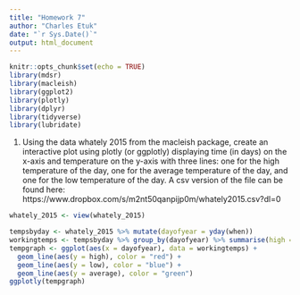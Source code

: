 ```yaml
---
title: "Homework 7"
author: "Charles Etuk"
date: "`r Sys.Date()`"
output: html_document
---
```


```r
knitr::opts_chunk$set(echo = TRUE)
library(mdsr)
library(macleish)
library(ggplot2)
library(plotly)
library(dplyr)
library(tidyverse)
library(lubridate)
```
1. Using the data whately 2015 from the macleish package, create an interactive plot using plotly (or ggplotly) displaying time (in days) on the x-axis
and temperature on the y-axis with three lines: one for the high temperature of the day, one for the average temperature of the day, and one for
the low temperature of the day. A csv version of the file can be found here:
https://www.dropbox.com/s/m2nt50qanpijp0m/whately2015.csv?dl=0

```r
whately_2015 <- view(whately_2015)

tempsbyday <- whately_2015 %>% mutate(dayofyear = yday(when))
workingtemps <- tempsbyday %>% group_by(dayofyear) %>% summarise(high = max(temperature), low = min(temperature), average = mean(temperature))
tempgraph <- ggplot(aes(x = dayofyear), data = workingtemps) + 
  geom_line(aes(y = high), color = "red") +
  geom_line(aes(y = low), color = "blue") +
  geom_line(aes(y = average), color = "green")
ggplotly(tempgraph)
```